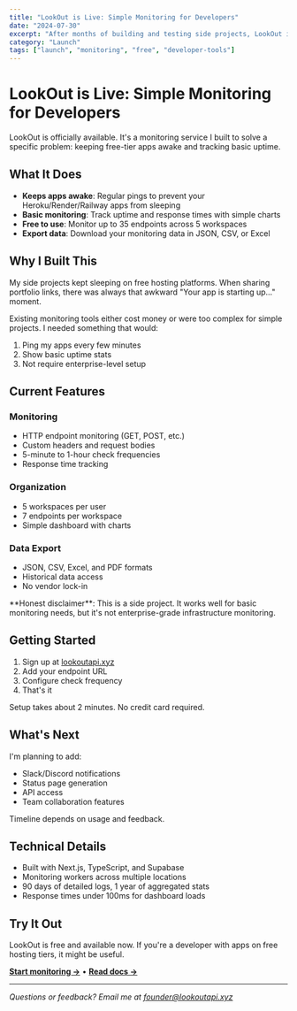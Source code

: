 ```yaml
---
title: "LookOut is Live: Simple Monitoring for Developers"
date: "2024-07-30"
excerpt: "After months of building and testing side projects, LookOut is here for solo devs to automate monitoring."
category: "Launch"
tags: ["launch", "monitoring", "free", "developer-tools"]
---
```


# LookOut is Live: Simple Monitoring for Developers

LookOut is officially available. It's a monitoring service I built to solve a specific problem: keeping free-tier apps awake and tracking basic uptime.

## What It Does

- **Keeps apps awake**: Regular pings to prevent your Heroku/Render/Railway apps from sleeping
- **Basic monitoring**: Track uptime and response times with simple charts
- **Free to use**: Monitor up to 35 endpoints across 5 workspaces
- **Export data**: Download your monitoring data in JSON, CSV, or Excel

## Why I Built This

My side projects kept sleeping on free hosting platforms. When sharing portfolio links, there was always that awkward "Your app is starting up..." moment.

Existing monitoring tools either cost money or were too complex for simple projects. I needed something that would:

1. Ping my apps every few minutes
2. Show basic uptime stats  
3. Not require enterprise-level setup

## Current Features

### Monitoring
- HTTP endpoint monitoring (GET, POST, etc.)
- Custom headers and request bodies
- 5-minute to 1-hour check frequencies
- Response time tracking

### Organization
- 5 workspaces per user
- 7 endpoints per workspace
- Simple dashboard with charts

### Data Export
- JSON, CSV, Excel, and PDF formats
- Historical data access
- No vendor lock-in

<Callout type="info">
**Honest disclaimer**: This is a side project. It works well for basic monitoring needs, but it's not enterprise-grade infrastructure monitoring.
</Callout>

## Getting Started

1. Sign up at [lookoutapi.xyz](/)
2. Add your endpoint URL
3. Configure check frequency
4. That's it

Setup takes about 2 minutes. No credit card required.

## What's Next

I'm planning to add:
- Slack/Discord notifications
- Status page generation
- API access
- Team collaboration features

Timeline depends on usage and feedback.

## Technical Details

- Built with Next.js, TypeScript, and Supabase
- Monitoring workers across multiple locations
- 90 days of detailed logs, 1 year of aggregated stats
- Response times under 100ms for dashboard loads

## Try It Out

LookOut is free and available now. If you're a developer with apps on free hosting tiers, it might be useful.

**[Start monitoring →](/)** • **[Read docs →](/docs)**

---

*Questions or feedback? Email me at founder@lookoutapi.xyz*